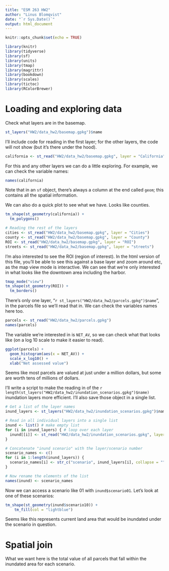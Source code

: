 ```yaml
---
title: "ESM 263 HW2"
author: "Linus Blomqvist"
date: "`r Sys.Date()`"
output: html_document
---
```


```r
knitr::opts_chunk$set(echo = TRUE)
```

```r
library(knitr)
library(tidyverse)
library(sf)
library(units)
library(tmap)
library(magrittr)
library(bookdown)
library(scales)
library(tictoc)
library(RColorBrewer)
```

# Loading and exploring data

Check what layers are in the basemap.
```r
st_layers("HW2/data_hw2/basemap.gpkg")$name
```

I'll include code for reading in the first layer; for the other layers, the code will not show (but it's there under the hood).

```r
california <- st_read("HW2/data_hw2/basemap.gpkg", layer = "California")
```
For this and any other layers we can do a little exploring. For example, we can check the variable names:

```r
names(california)
```

Note that in an `sf` object, there's always a column at the end called `geom`; this contains all the spatial information.

We can also do a quick plot to see what we have. Looks like counties.

```r
tm_shape(st_geometry(california)) +
  tm_polygons()
```

```r

# Reading the rest of the layers
cities <- st_read("HW2/data_hw2/basemap.gpkg", layer = "Cities")
county <- st_read("HW2/data_hw2/basemap.gpkg", layer = "County")
ROI <- st_read("HW2/data_hw2/basemap.gpkg", layer = "ROI")
streets <- st_read("HW2/data_hw2/basemap.gpkg", layer = "streets")
```

I'm also interested to see the ROI (region of interest). In the html version of this file, you'll be able to see this against a base layer and zoom around etc, as the map view mode is interactive. We can see that we're only interested in what looks like the downtown area including the harbor.

```r
tmap_mode("view")
tm_shape(st_geometry(ROI)) +
  tm_borders()
```

There's only one layer, "`r st_layers("HW2/data_hw2/parcels.gpkg")$name`", in the parcels file so we'll read that in. We can check the variables names here too.

```r
parcels <- st_read("HW2/data_hw2/parcels.gpkg")
names(parcels)
```
The variable we're interested in is `NET_AV`, so we can check what that looks like (on a log 10 scale to make it easier to read).

```r
ggplot(parcels) +
  geom_histogram(aes(x = NET_AV)) +
  scale_x_log10() +
  xlab("Net assessed value")
```

Seems like most parcels are valued at just under a million dollars, but some are worth tens of millions of dollars.

I'll write a script to make the reading in of the `r length(st_layers("HW2/data_hw2/inundation_scenarios.gpkg")$name)` inundation layers more efficient. I'll also save those object in a single list.

```r

# Get a list of the layer names
inund_layers <- st_layers("HW2/data_hw2/inundation_scenarios.gpkg")$name

# Read in all individual layers into a single list
inund <- list() # make empty list
for (i in inund_layers) { # loop over each layer
  inund[[i]] <- st_read("HW2/data_hw2/inundation_scenarios.gpkg", layer = i)
}

# Concatenate "inund scenario" with the layer/scenario number
scenario_names <- c()
for (i in 1:length(inund_layers)) {
  scenario_names[i] <- str_c("scenario", inund_layers[i], collapse = "")
}

# Now rename the elements of the list
names(inund) <- scenario_names
```

Now we can access a scenario like 01 with `inund$scenario01`. Let's look at one of these scenarios:

```r
tm_shape(st_geometry(inund$scenario10)) +
    tm_fill(col = "lightblue")
```

Seems like this represents current land area that would be inundated under the scenario in question.

# Spatial join
What we want here is the total value of all parcels that fall within the inundated area for each scenario.

```r

```

